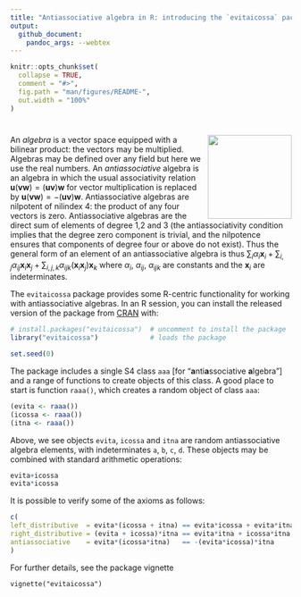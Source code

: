 ```yaml
---
title: "Antiassociative algebra in R: introducing the `evitaicossa` package"
output:
  github_document:
    pandoc_args: --webtex
---
```


<!-- README.md is generated from README.Rmd. Please edit that file -->

```r
knitr::opts_chunk$set(
  collapse = TRUE,
  comment = "#>",
  fig.path = "man/figures/README-",
  out.width = "100%"
)
```

# <img src="man/figures/evitaicossa.png" width = "150" align="right" />

An *algebra* is a vector space equipped with a bilinear product: the
vectors may be multiplied.  Algebras may be defined over any field but
here we use the real numbers.  An _antiassociative_ algebra is an
algebra in which the usual associativity relation
$\mathbf{u}(\mathbf{v} \mathbf{w})=(\mathbf{u} \mathbf{v})\mathbf{w}$
for vector multiplication is replaced by $\mathbf{u}(\mathbf{v}
\mathbf{w})=-(\mathbf{u} \mathbf{v})\mathbf{w}$.  Antiassociative
algebras are nilpotent of nilindex 4: the product of any four vectors
is zero.  Antiassociative algebras are the direct sum of elements of
degree 1,2 and 3 (the antiassociativity condition implies that the
degree zero component is trivial, and the nilpotence ensures that
components of degree four or above do not exist).  Thus the general
form of an element of an antiassociative algebra is thus
$\scriptstyle\sum_{i}\alpha_i\mathbf{x}_i +
\sum_{i,j}\alpha_{ij}\mathbf{x}_i\mathbf{x}_j+
\sum_{i,j,k}\alpha_{ijk}(\mathbf{x}_i\mathbf{x}_j)\mathbf{x}_k$ where
$\scriptstyle\alpha_{i}$, $\scriptstyle\alpha_{ij}$,
$\scriptstyle\alpha_{ijk}$ are constants and the $\mathbf{x}_i$ are
indeterminates.

The `evitaicossa` package provides some R-centric functionality for
working with antiassociative algebras.  In an R session, you can
install the released version of the package from
[CRAN](https://CRAN.R-project.org) with:

```r
# install.packages("evitaicossa")  # uncomment to install the package
library("evitaicossa")             # loads the package 
```

```r
set.seed(0)
```

The package includes a single S4 class `aaa` [for
"**a**nti**a**ssociative **a**lgebra"] and a range of functions to
create objects of this class.  A good place to start is function
`raaa()`, which creates a random object of class `aaa`:


```r
(evita <- raaa())
(icossa <- raaa())
(itna <- raaa())
```

Above, we see objects `evita`, `icossa` and `itna` are random
antiassociative algebra elements, with indeterminates `a`, `b`, `c`,
`d`.  These objects may be combined with standard arithmetic
operations:


```r
evita+icossa
evita*icossa
```

It is possible to verify some of the axioms as follows:

```r
c(
left_distributive  = evita*(icossa + itna) == evita*icossa + evita*itna,
right_distributive = (evita + icossa)*itna == evita*itna + icossa*itna,
antiassociative    = evita*(icossa*itna)   == -(evita*icossa)*itna
)
```

For further details, see the package vignette

`vignette("evitaicossa")`
